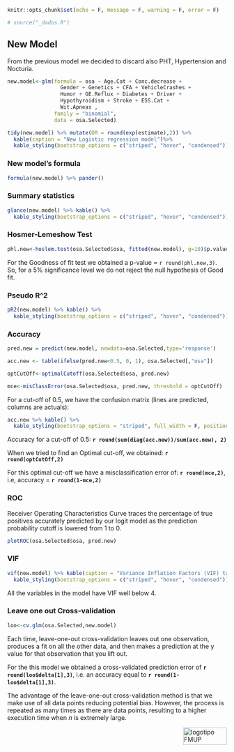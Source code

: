 


```r
knitr::opts_chunk$set(echo = F, message = F, warning = F, error = F)

# source("_dados.R")
```

## New Model {#results4}
From the previous model we decided to discard also PHT,  Hypertension and Nocturia. 
```r

new.model<-glm(formula = osa ~ Age.Cat + Conc.decrease + 
                 Gender + Genetics + CFA + VehicleCrashes + 
                 Humor + GE.Reflux + Diabetes + Driver + 
                 Hypothyroidism + Stroke + ESS.Cat + 
                 Wit.Apneas , 
               family = "binomial",
               data = osa.Selected)

tidy(new.model) %>% mutate(OR = round(exp(estimate),2)) %>% 
  kable(caption = "New Logistic regression model")%>%
  kable_styling(bootstrap_options = c("striped", "hover", "condensed"))

```

### New model's formula
```r
formula(new.model) %>% pander()
```

### Summary statistics
```r
glance(new.model) %>% kable() %>%
  kable_styling(bootstrap_options = c("striped", "hover", "condensed"))
```

### Hosmer-Lemeshow Test
```r
phl.new<-hoslem.test(osa.Selected$osa, fitted(new.model), g=10)$p.value
```
For the Goodness of fit test we obtained a p-value = `r round(phl.new,3)`. So, for a 5% significance level we do not reject the null hypothesis of Good fit.

### Pseudo R^2
```r
pR2(new.model) %>% kable() %>%
  kable_styling(bootstrap_options = c("striped", "hover", "condensed"))
```

### Accuracy
```r
pred.new = predict(new.model, newdata=osa.Selected,type='response')

acc.new <- table(ifelse(pred.new<0.5, 0, 1), osa.Selected[,"osa"])

optCutOff<-optimalCutoff(osa.Selected$osa, pred.new)

mce<-misClassError(osa.Selected$osa, pred.new, threshold = optCutOff)

```

For a cut-off of 0.5, we have the confusion matrix (lines are predicted, columns are actuals):
```r
acc.new %>% kable() %>%
  kable_styling(bootstrap_options = "striped", full_width = F, position = "left")
```


Accuracy for a cut-off of 0.5: **`r round(sum(diag(acc.new))/sum(acc.new), 2)`**

When we tried to find an Optimal cut-off, we obtained: **`r round(optCutOff,2)`**

For this optimal cut-off we have a misclassification error of: **`r round(mce,2)`**, i.e, accuracy = **`r round(1-mce,2)`**

### ROC
Receiver Operating Characteristics Curve traces the percentage of true positives accurately predicted by our logit model as the prediction probability cutoff is lowered from 1 to 0.
```r
plotROC(osa.Selected$osa, pred.new)
```


### VIF
```r
vif(new.model) %>% kable(caption = "Variance Inflation Factors (VIF) to check for multicollinearity in the new model") %>% 
  kable_styling(bootstrap_options = c("striped", "hover", "condensed"))
```
All the variables in the model have VIF well below 4.


### Leave one out Cross-validation
```r
loo<-cv.glm(osa.Selected,new.model)
```
Each time, leave-one-out cross-validation leaves out one observation, produces a fit on all the other data, and then makes a prediction at the y value for that observation that you lift out.

For the this model we obtained a cross-validated prediction error of **`r round(loo$delta[1],3)`**, i.e. an accuracy equal to **`r round(1-loo$delta[1],3)`**.

The advantage of the leave-one-out cross-validation method is that we make use of all data points reducing potential bias. However, the process is repeated as many times as there are data points, resulting to a higher execution time when *n* is extremely large.


<img src="images/logoFMUP.png" alt="logotipo FMUP" style="width:100px;height:40px;" align="right">